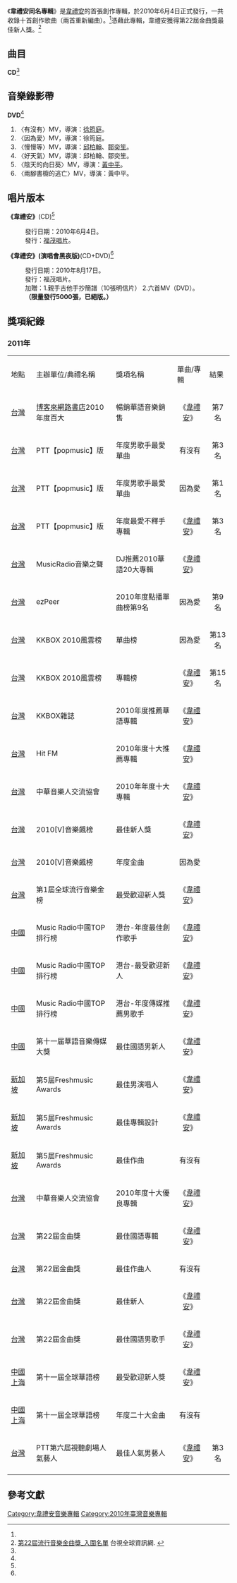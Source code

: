{{Album infobox | <!-- See Wikipedia:WikiProject_Albums -->
|  Name        = 韋禮安同名專輯
|  Type        = [[專輯|專輯]]
|  Artist      = [[韋禮安|韋禮安]]
|  Cover       = 韋禮安 韋禮安.jpg
|  Background  = 
|  Released    = {{flagicon|Taiwan}}2010年6月4日（第一版）<ref name="WBcd1">[http://www.weibird.com/asp/work-cd.asp?ID=23 首張同名專輯完整介紹]{{Dead link|date=2018年6月 |bot=InternetArchiveBot |fix-attempted=no }} weibird. {{zh-hant}}</ref><br />{{flagicon|Taiwan}}2010年8月17日（演唱會黑夜版）<ref name="WBcd2">[http://www.weibird.com/asp/work-cd.asp?ID=28 首張同名專輯（演唱會黑夜版）完整介紹]{{Dead link|date=2018年6月 |bot=InternetArchiveBot |fix-attempted=no }} weibird. {{zh-hant}}</ref>
|  Recorded    = 2009年-2010年
|  Genre       = [[華語流行音樂|華語流行音樂]]
|  Length      = 39分49秒<ref name="isrc">[http://isrc.ncl.edu.tw/music_view.aspx?item=9990 韋禮安『韋禮安 首張同名全創作專輯』 - 國際標準錄音錄影資料代碼查詢系統] ISRC. {{zh-tw}}</ref>
|  Label       = [[福茂唱片|福茂唱片]]（製作發行）<ref name="isrc" />
|  Number      =
|  Producer    = 
|  Last album  = 《[[慢慢等|慢慢等]]》<br />（2009年）
|  This album  = 《'''韋禮安'''》<br />（2010年）
|  Next album  = [[「兩腳書櫥的逃亡」演唱會Live|「兩腳書櫥的逃亡」演唱會Live]]<br />（2011年）
| Misc = 
{{Extra album cover 2   
| Upper caption = 其他封面   
| Type = 專輯   
| Cover = 韋禮安 韋禮安(演唱會黑夜版).jpg   
| Lower caption = 演唱會黑夜版封面   
}} 
}}
《'''韋禮安同名專輯'''》是[[韋禮安|韋禮安]]的首張創作專輯，於2010年6月4日正式發行，一共收錄十首創作歌曲（兩首重新編曲）。<ref name="WBcd1" />憑藉此專輯，韋禮安獲得第22屆金曲獎最佳新人獎。<ref>[http://www.ttv.com.tw/drama11/GoldenMelody_pop/finalist.asp 第22屆流行音樂金曲獎_入圍名單] {{Wayback|url=http://www.ttv.com.tw/drama11/GoldenMelody_pop/finalist.asp |date=20190831140413 }} 台視全球資訊網. {{zh-tw}}</ref>
== 曲目 ==
'''CD'''<ref name="isrc" />
{{Tracklist

| longnote_column = yes
| all_writing = [[韋禮安|韋禮安]]
| arranger_credits = yes

| title1 = 有沒有
| music1 = 韋禮安
| lyrics1 = 韋禮安
| arranger1 = [[Mac_Chew|Mac Chew]]
| producer1 = 
| longnote1 = 首波主打
| length1 = 4:12

| title2 = 兩腳書櫥的逃亡
| music2 = 韋禮安
| lyrics2 = 韋禮安
| arranger2 = [[周顯哲|周顯哲]]
| producer2 = 
| longnote2 = 
| length2 = 3:42

| title3 = 故事
| music3 = 韋禮安
| lyrics3 = 韋禮安
| arranger3 = 韋禮安
| producer3 = 
| longnote3 = 
| length3 = 3:34

| title4 = 因為愛
| music4 = 韋禮安
| lyrics4 = 韋禮安
| arranger4 = 伍冠諺
| producer4 = 
| longnote4 = 第二波主打<br>[[八大戲劇台|八大戲劇台]]韓劇《[[不像三兄弟|奇妙三兄弟]]》片尾曲<br>[[緯來戲劇台|緯來戲劇台]]韓劇《[[男版灰姑娘|男版灰姑娘]]》片尾曲<br>[[民視|民視]]電視劇《[[星座愛情水瓶女|星座愛情水瓶女]]》插曲
| length4 = 4:05

| title5 = 慢慢等
| music5 = 韋禮安
| lyrics5 = 韋禮安
| arranger5 = [[安棟|安棟]]
| producer5 = 
| longnote5 = 重新編曲<br />第三波主打
| length5 = 3:53

| title6 = 翻譯練習
| music6 = 韋禮安
| lyrics6 = 韋禮安
| arranger6 = 周顯哲
| producer6 = 
| longnote6 = 
| length6 = 4:03

| title7 = 理由
| music7 = 韋禮安
| lyrics7 = 韋禮安
| arranger7 = Mac Chew
| producer7 = 
| longnote7 = 
| length7 = 3:24

| title8 = 陰天的向日葵
| music8 = 韋禮安
| lyrics8 = 韋禮安
| arranger8 = [[黃中岳|黃中岳]]
| producer8 = 
| longnote8 = 
| length8 = 4:52

| title9 = 完美一點
| music9 = 韋禮安
| lyrics9 = 韋禮安
| arranger9 = [[李欣芸|李欣芸]]
| producer9 = 
| longnote9 = 
| length9 = 4:07

| title10 = 好天氣
| music10 = 韋禮安
| lyrics10 = 韋禮安
| arranger10 = Mac Chew
| producer10 = 
| longnote10 = 重新編曲<br />第四波主打
| length10 = 3:57

| total_length = 39:49
}}

== 音樂錄影帶 ==
'''DVD'''<ref name="WBcd2" />
#〈有沒有〉MV，導演：[[徐筠庭|徐筠庭]]。
#〈因為愛〉MV，導演：徐筠庭。
#〈慢慢等〉MV，導演：[[邱柏翰|邱柏翰]]、[[鄒奕笙|鄒奕笙]]。
#〈好天氣〉MV，導演：邱柏翰、鄒奕笙。
#〈陰天的向日葵〉MV，導演：[[黃中平|黃中平]]。
#〈兩腳書櫥的逃亡〉MV，導演：黃中平。

== 唱片版本 ==
{{col-begin}}
{{col-2}}
'''《韋禮安》'''(CD)<ref name="WBcd1" />
:發行日期：2010年6月4日。
:發行：[[福茂唱片|福茂唱片]]。
{{col-2}}
'''《韋禮安》(演唱會黑夜版)'''(CD+DVD)<ref name="WBcd2" />
:發行日期：2010年8月17日。
:發行：福茂唱片。
:加贈：1.親手吉他手抄簡譜（10張明信片） 2.六首MV（DVD）。
:'''（限量發行5000張，已絕版。）'''
{{col-end}}

==獎項紀錄==
=== 2011年 ===
{| class="wikitable"
|- bgcolor="#EEEEEE" style="font-weight:bold;"
|地點
|主辦單位/典禮名稱
|獎項名稱
|單曲/專輯
|結果
|-
|[[台灣|台灣]]
|[[博客來網路書店|博客來網路書店]]2010年度百大
|暢銷華語音樂銷售
|align="center" |《[[韋禮安_(專輯)|韋禮安]]》
|align="center" |第7名
|-
|[[台灣|台灣]]
|PTT【popmusic】版
|年度男歌手最愛單曲
|align="center" |有沒有
|align="center" |第3名
|-
|[[台灣|台灣]]
|PTT【popmusic】版
|年度男歌手最愛單曲
|align="center" |因為愛
|align="center" |第1名
|-
|[[台灣|台灣]]
|PTT【popmusic】版
|年度最愛不釋手專輯
|align="center" |《[[韋禮安_(專輯)|韋禮安]]》
|align="center" |第3名
|-
|[[台灣|台灣]]
|MusicRadio音樂之聲
|DJ推薦2010華語20大專輯
|align="center" |《[[韋禮安_(專輯)|韋禮安]]》
|{{won}}
|-
|[[台灣|台灣]]
|ezPeer
|2010年度點播單曲榜第9名
|align="center" |因為愛
|align="center" |第9名
|-
|[[台灣|台灣]]
|KKBOX 2010風雲榜
|單曲榜
|align="center" |因為愛
|align="center" |第13名
|-
|[[台灣|台灣]]
|KKBOX 2010風雲榜
|專輯榜
|align="center" |《[[韋禮安_(專輯)|韋禮安]]》
|align="center" |第15名
|-
|[[台灣|台灣]]
|KKBOX雜誌
|2010年度推薦華語專輯
|align="center" |《[[韋禮安_(專輯)|韋禮安]]》
|{{won}}
|-
|[[台灣|台灣]]
|Hit FM
|2010年度十大推薦專輯
|align="center" |《[[韋禮安_(專輯)|韋禮安]]》
|{{won}}
|-
|[[台灣|台灣]]
|中華音樂人交流協會
|2010年年度十大專輯
|align="center" |《[[韋禮安_(專輯)|韋禮安]]》
|{{won}}
|-
|[[台灣|台灣]]
|2010[V]音樂飆榜
|最佳新人獎
|align="center" |《[[韋禮安_(專輯)|韋禮安]]》
|{{won}}
|-
|[[台灣|台灣]]
|2010[V]音樂飆榜
|年度金曲
|align="center" |因為愛
|{{won}}
|-
|[[台灣|台灣]]
|第1屆全球流行音樂金榜
|最受歡迎新人獎
|align="center" |《[[韋禮安_(專輯)|韋禮安]]》
|{{nom}}
|-
|[[中華人民共和國|中國]]
|Music Radio中國TOP排行榜
|港台-年度最佳創作歌手
|align="center" |《[[韋禮安_(專輯)|韋禮安]]》
|{{nom}}
|-
|[[中華人民共和國|中國]]
|Music Radio中國TOP排行榜
|港台-最受歡迎新人
|align="center" |《[[韋禮安_(專輯)|韋禮安]]》
|{{nom}}
|-
|[[中華人民共和國|中國]]
|Music Radio中國TOP排行榜
|港台-年度傳媒推薦男歌手
|align="center" |《[[韋禮安_(專輯)|韋禮安]]》
|{{nom}}
|-
|[[中華人民共和國|中國]]
|第十一届華語音樂傳媒大獎
|最佳國語男新人
|align="center" |《[[韋禮安_(專輯)|韋禮安]]》
|{{nom}}
|-
|[[新加坡|新加坡]]
|第5屆Freshmusic Awards
|最佳男演唱人
|align="center" |《[[韋禮安_(專輯)|韋禮安]]》
|{{won}}
|-
|[[新加坡|新加坡]]
|第5屆Freshmusic Awards
|最佳專輯設計
|align="center" |《[[韋禮安_(專輯)|韋禮安]]》
|{{won}}
|-
|[[新加坡|新加坡]]
|第5屆Freshmusic Awards
|最佳作曲
|align="center" |有沒有
|{{nom}}
|-
|[[台灣|台灣]]
|中華音樂人交流協會
|2010年度十大優良專輯
|align="center" |《[[韋禮安_(專輯)|韋禮安]]》
|{{won}}
|-
|[[台灣|台灣]]
|第22屆金曲獎
|最佳國語專輯
|align="center" |《[[韋禮安_(專輯)|韋禮安]]》
|{{nom}}
|-
|[[台灣|台灣]]
|第22屆金曲獎
|最佳作曲人
|align="center" |有沒有
|{{nom}}
|-
|[[台灣|台灣]]
|第22屆金曲獎
|最佳新人
|align="center" |《[[韋禮安_(專輯)|韋禮安]]》
|{{won}}
|-
|[[台灣|台灣]]
|第22屆金曲獎
|最佳國語男歌手
|align="center" |《[[韋禮安_(專輯)|韋禮安]]》
|{{nom}}
|-
|[[中國|中國]][[上海|上海]]
|第十一屆全球華語榜
|最受歡迎新人獎
|align="center" |《[[韋禮安_(專輯)|韋禮安]]》
|{{won}}
|-
|[[中國|中國]][[上海|上海]]
|第十一屆全球華語榜
|年度二十大金曲
|align="center" |有沒有
|{{won}}
|-
|[[台灣|台灣]]
|PTT第六屆視聽劇場人氣藝人
|最佳人氣男藝人
|align="center" |《[[韋禮安_(專輯)|韋禮安]]》
|align="center" |第3名
|-
|}

== 參考文獻 ==
{{reflist}}
{{韋禮安}}
{{金曲奖最佳新人奖}}

[[Category:韋禮安音樂專輯|Category:韋禮安音樂專輯]]
[[Category:2010年臺灣音樂專輯|Category:2010年臺灣音樂專輯]]